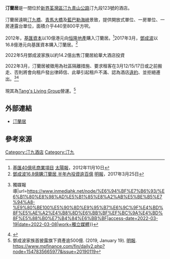 {{Infobox hotel
| hotel_name =汀蘭居<br>Bay Bridge Lifestyle Retreat <ref name:"official">Tang’s Living Group. (n.d.). 汀蘭居 | 香港酒店官方網站 | 服務式住宅. Retrieved February 2, 2021, from https://www.baybridgehongkong.com/baybridge/zh-tw/home</ref>

| logo = 
| logo_caption =
| image = 
| image_width        =
| caption            =
| location           = [[香港|香港]][[荃灣|荃灣]][[汀九|汀九]][[青山公路|青山公路]]123號<ref name:"official">Tang’s Living Group. (n.d.). 汀蘭居 | 香港酒店官方網站 | 服務式住宅. Retrieved February 2, 2021, from https://www.baybridgehongkong.com/baybridge/zh-tw/home</ref>
| coordinates        =
| opening_date       = 
| closing_date       =
| developer          = 
| operator           = [[華大酒店投資|華大酒店投資]]
| owner              = [[華大酒店投資|華大酒店投資]] 
| number_of_restaurants = 1間（BAY'S KITCHEN & BAR)<ref name:"official">Tang’s Living Group. (n.d.). 汀蘭居 | 香港酒店官方網站 | 服務式住宅. Retrieved February 2, 2021, from https://www.baybridgehongkong.com/baybridge/zh-tw/home</ref>
| number_of_rooms    = 436間 <ref name="hk01"/>
| number_of_suites   = 
| floor_area         = 
| floors             = 12層 <ref name="hk01"/>
| parking            =
| website            = https://www.baybridgehongkong.com/baybridge/zh-tw/home
| footnotes          =
}}

'''汀蘭居'''是一間位於[[新界|新界]][[荃灣區|荃灣區]][[汀九|汀九]][[青山公路|青山公路]]汀九段123號的酒店。
<br><br>
汀蘭居遠眺[[汀九橋|汀九橋]]、[[青馬大橋|青馬大橋]]及[[藍巴勒海峽|藍巴勒海峽]]景致，提供開放式單位、一房單位、一房連露台單位，面積介乎440至800平方呎。
<br><br>
2012年，[[基匯資本|基匯資本]]以10億港元向[[恒隆地產|恒隆地產]]購入汀蘭居。<ref>[http://the-sun.on.cc/cnt/finance/20121110/00436_004.html 基匯40億吼商業項目] {{Wayback|url=http://the-sun.on.cc/cnt/finance/20121110/00436_004.html |date=20121114200649 }} [[太陽報|太陽報]]，2012年11月10日</ref>2017年3月，[[鄧成波|鄧成波]]以16.8億港元向基匯資本購入汀蘭居。<ref name=":0">[https://news.mingpao.com/pns/dailynews/web_tc/article/20170325/s00004/1490377569567 鄧成波16.8億購汀蘭居 半年內投資逾百億] [[明報|明報]]，2017年3月25日</ref>

2022年5月鄧成波家族以約14.2億出售汀蘭居給華大酒店投資


2022年3月，汀蘭居被徵用為社區隔離措施、要求租客在3月12/15/17日或之前搬走、否則將會向租戶發出律師信、此舉引起租戶不滿、認為酒店[[違約|違約]]、並拒絕遷出。<ref>{{Cite web|title=汀蘭居被徵用 逾100名長期住客不滿：住到約滿 {{!}} 獨媒報導|url=https://www.inmediahk.net/node/%E6%94%BF%E7%B6%93/%E6%B1%80%E8%98%AD%E5%B1%85%E8%A2%AB%E5%BE%B5%E7%94%A8-%E9%80%BE100%E5%90%8D%E9%95%B7%E6%9C%9F%E4%BD%8F%E5%AE%A2%E4%B8%8D%E6%BB%BF%EF%BC%9A%E4%BD%8F%E5%88%B0%E7%B4%84%E6%BB%BF|access-date=2022-03-19|date=2022-03-08|work=獨立媒體}}</ref><ref>{{Cite web|title=汀蘭居轉隔離酒店 逾百租戶12日內需遷出 「苦主」斥酒店違約要求四大賠償|url=https://www.hk01.com/18區新聞/748210/汀蘭居轉隔離措施-逾百租戶稱遭逼遷-租客不滿違約卻只賠一個月|access-date=2022-03-19|date=2022-03-17|last=馮國良|first=黎倩婷, 楊嘉朗|work=香港01|language=zh-HK}}</ref><br><br>
現其為[[Tang's_Living_Group|Tang's Living Group]]營運。<ref name=":1">鄧成波家族首披露旗下資產逾500億. (2019, January 19). [[明報|明報]]. https://www.mpfinance.com/fin/daily2.php?node=1547835665977&issue=20190119
</ref>{{multiple image
| align =right
| direction = horizontal
| footer_align =right
| image1 = The Bay Bridge (Hong Kong).jpg
| width1 = 200
| caption1 = 汀蘭居（向南海景）
| image2 =  The Bay Bridge.JPG 
| width2 = 200
| caption2 = 汀蘭居（正門向北）
}}

==外部連結==
*[http://www.baybridgehongkong.com 汀蘭居] {{Wayback|url=http://www.baybridgehongkong.com/ |date=20181117105649 }}

==參考來源==
{{reflist}}

[[Category:汀九酒店|Category:汀九酒店]]
[[Category:汀九|Category:汀九]]